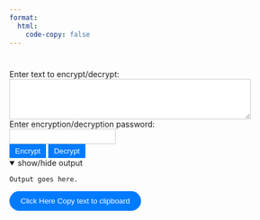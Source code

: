 ```yaml
---
format:
  html:
    code-copy: false
---
```



```{=html}
<!DOCTYPE html>
<html lang="en">
<head>
    <meta charset="UTF-8">
    <meta name="viewport" content="width=device-width, initial-scale=1.0">
    <title>Client-side AES-256 Encryption/Decryption</title>
       <style>

        textarea,
        input[type="password"] {
            background-color: #fff; /* White background for input elements */
            color: #777; /* Light text color */
            border: 1px solid #ccc; /* Light border color */
            padding: 5px;
        }

        button {
            background-color: #007bff; /* Blue button background color */
            color: #fff; /* White button text color */
            border: none;
            padding: 5px 10px;
            cursor: pointer;333
        }
    </style>

</head>
<body>
    <h1></h1>
    
    <label for="inputText">Enter text to encrypt/decrypt:</label>
    <br>
    <textarea id="inputText" rows="4" cols="50"></textarea>
    <br>
    
    <label for="password">Enter encryption/decryption password:</label>
    <br>
    <input type="password" id="password">
    <br>
    
    <button onclick="encryptText()">Encrypt</button>
    <button onclick="decryptText()">Decrypt</button>
    
    <!--<p id="outputText"></p>-->
    
    <!--<div class="sourceCode" id="cb2"><pre class="sourceCode default code-with-copy"><code class="sourceCode default"><span id="outputText"><a href="#cb2-1" aria-hidden="true" tabindex="-1"></a>Output happens here</span></code><button title="Copy to Clipboard" class="code-copy-button"><i class="bi"></i></button></pre></div>-->

    <script>
        async function encryptText() {
            const inputText = document.getElementById('inputText').value;
            const password = document.getElementById('password').value;

            const encoder = new TextEncoder();
            const data = encoder.encode(inputText);
            const passwordBuffer = encoder.encode(password);

            const key = await crypto.subtle.importKey(
                'raw',
                passwordBuffer,
                'PBKDF2',
                false,
                ['deriveKey']
            );

            const derivedKey = await crypto.subtle.deriveKey(
                {
                    name: 'PBKDF2',
                    salt: new Uint8Array(16),
                    iterations: 100000,
                    hash: 'SHA-256',
                },
                key,
                { name: 'AES-GCM', length: 256 },
                true,
                ['encrypt', 'decrypt']
            );

            const iv = crypto.getRandomValues(new Uint8Array(16));
            const encryptedData = await crypto.subtle.encrypt(
                { name: 'AES-GCM', iv: iv },
                derivedKey,
                data
            );

            // Combine IV and encrypted data
            const encryptedBytes = new Uint8Array(iv.length + encryptedData.byteLength);
            encryptedBytes.set(iv, 0);
            encryptedBytes.set(new Uint8Array(encryptedData), iv.length);

            const encryptedText = btoa(String.fromCharCode(...encryptedBytes));

            document.getElementById('outputText').textContent =
                encryptedText;
        }

        async function decryptText() {
            const encryptedText = document.getElementById('inputText').value;
            const password = document.getElementById('password').value;

            const encryptedBytes = new Uint8Array(
                atob(encryptedText)
                    .split('')
                    .map((c) => c.charCodeAt(0))
            );

            const passwordBuffer = new TextEncoder().encode(password);

            const key = await crypto.subtle.importKey(
                'raw',
                passwordBuffer,
                'PBKDF2',
                false,
                ['deriveKey']
            );

            const iv = encryptedBytes.slice(0, 16);
            const data = encryptedBytes.slice(16);

            try {
                const derivedKey = await crypto.subtle.deriveKey(
                    {
                        name: 'PBKDF2',
                        salt: new Uint8Array(16),
                        iterations: 100000,
                        hash: 'SHA-256',
                    },
                    key,
                    { name: 'AES-GCM', length: 256 },
                    true,
                    ['encrypt', 'decrypt']
                );

                const decryptedData = await crypto.subtle.decrypt(
                    { name: 'AES-GCM', iv: iv },
                    derivedKey,
                    data
                );

                const decryptedText = new TextDecoder().decode(decryptedData);

                document.getElementById('outputText').textContent =
                    decryptedText;
            } catch (error) {
                document.getElementById('outputText').textContent =
                    'Decryption failed. Please check the password and input.';
            }
        }
    </script>
</body>
</html>
```

<details open><summary>show/hide output</summary>

```.default
Output goes here.
```

</details>

```{=html}

<style>
    .latestquotes .copyButton {
        /*background-color: #your-background-color; /* Replace with your background color */
        /*color: #your-text-color; /* Replace with your text color */
        border-radius: 20px; /* Adjust the border-radius to your preference */
        padding: 10px 20px; /* Adjust padding as needed */
        border: none;
        cursor: pointer;
    }
</style>


<div class="latestquotes">
       <button class="copyButton" onclick="copyToClipboard('outputText')">Click Here Copy text to clipboard </button>

   </div>


<script>


function copyToClipboard(var1){
    let val = document.getElementById(var1).innerHTML;
    const selBox = document.createElement('textarea');
    selBox.style.position = 'fixed';
    selBox.style.left = '0';
    selBox.style.top = '0';
    selBox.style.opacity = '0';
    selBox.value = val;
    document.body.appendChild(selBox);
    selBox.focus();
    selBox.select();
    document.execCommand('copy');
    document.body.removeChild(selBox);
    alert('Text copied to clipboard');

  }  


</script>
```